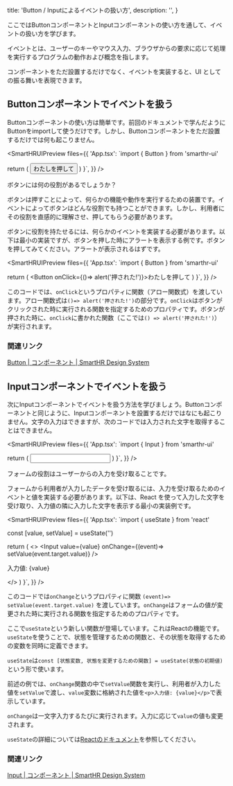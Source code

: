   title: 'Button / Inputによるイベントの扱い方',
  description: '',
}



ここではButtonコンポーネントとInputコンポーネントの使い方を通して、イベントの扱い方を学びます。

イベントとは、ユーザーのキーやマウス入力、ブラウザからの要求に応じて処理を実行するプログラムの動作および概念を指します。

コンポーネントをただ設置するだけでなく、イベントを実装すると、UI としての振る舞いを表現できます。

## Buttonコンポーネントでイベントを扱う

Buttonコンポーネントの使い方は簡単です。前回のドキュメントで学んだようにButtonをimportして使うだけです。しかし、Buttonコンポーネントをただ設置するだけでは何も起こりません。

<SmartHRUIPreview
  files={{
    'App.tsx': `import { Button } from 'smarthr-ui'

  return (
    <Button>わたしを押して</Button>
  )
}`,
  }}
/>

ボタンには何の役割があるでしょうか？

ボタンは押すことによって、何らかの機能や動作を実行するための装置です。イベントによってボタンはどんな役割でも持つことができます。しかし、利用者にその役割を直感的に理解させ、押してもらう必要があります。

ボタンに役割を持たせるには、何らかのイベントを実装する必要があります。以下は最小の実装ですが、ボタンを押した時にアラートを表示する例です。ボタンを押してみてください。アラートが表示されるはずです。

<SmartHRUIPreview
  files={{
    'App.tsx': `import { Button } from 'smarthr-ui'

  return (
    <Button onClick={()=> alert('押された!')}>わたしを押して</Button>
  )
}`,
  }}
/>

このコードでは、`onClick`というプロパティに関数（アロー関数式）を渡しています。アロー関数式は`()=> alert('押された!')`の部分です。`onClick`はボタンがクリックされた時に実行される関数を指定するためのプロパティです。ボタンが押された時に、`onClick`に書かれた関数（ここでは`() => alert('押された!')`）が実行されます。

### 関連リンク

[Button | コンポーネント | SmartHR Design System](https://smarthr.design/products/components/button/)


## Inputコンポーネントでイベントを扱う

次にInputコンポーネントでイベントを扱う方法を学びましょう。Buttonコンポーネントと同じように、Inputコンポーネントを設置するだけではなにも起こりません。文字の入力はできますが、次のコードでは入力された文字を取得することはできません。

<SmartHRUIPreview
  files={{
    'App.tsx': `import { Input } from 'smarthr-ui'

  return (
    <Input />
  )
}`,
  }}
/>

フォームの役割はユーザーからの入力を受け取ることです。

フォームから利用者が入力したデータを受け取るには、入力を受け取るためのイベントと値を実装する必要があります。以下は、React を使って入力した文字を受け取り、入力値の隣に入力した文字を表示する最小の実装例です。

<SmartHRUIPreview
  files={{
    'App.tsx': `import { useState } from 'react'

  const [value, setValue] = useState('')

  return (
    <>
      <Input value={value} onChange={(event)=> setValue(event.target.value)} />
      <p>入力値: {value}</p>
    </>
  )
}`,
  }}
/>

このコードでは`onChange`というプロパティに関数 `(event)=> setValue(event.target.value)` を渡しています。`onChange`はフォームの値が変更された時に実行される関数を指定するためのプロパティです。

ここで`useState`という新しい関数が登場しています。これはReactの機能です。`useState`を使うことで、状態を管理するための関数と、その状態を取得するための変数を同時に定義できます。

`useState`は`const [状態変数, 状態を変更するための関数] = useState(状態の初期値)`という形で使います。

前述の例では、`onChange`関数の中で`setValue`関数を実行し、利用者が入力した値を`setValue`で渡し、`value`変数に格納された値を`<p>入力値: {value}</p>`で表示しています。

`onChange`は一文字入力するたびに実行されます。入力に応じて`value`の値も変更されます。

`useState`の詳細については[Reactのドキュメント](https://react.dev/reference/react/useState)を参照してください。


### 関連リンク

[Input | コンポーネント | SmartHR Design System](https://smarthr.design/products/components/input/)
